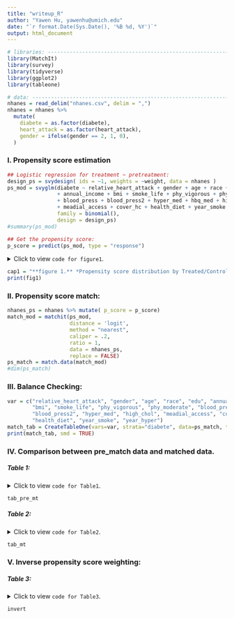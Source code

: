 ```yaml
---
title: "writeup_R"
author: "Yawen Hu, yawenhu@umich.edu"
date: "`r format.Date(Sys.Date(), '%B %d, %Y')`"
output: html_document
---
```


```r
# libraries: ------------------------------------------------------------------
library(MatchIt)
library(survey)
library(tidyverse)
library(ggplot2)
library(tableone)

# data: -----------------------------------------------------------------------
nhanes = read_delim("nhanes.csv", delim = ",")
nhanes = nhanes %>%
  mutate(
    diabete = as.factor(diabete),
    heart_attack = as.factor(heart_attack),
    gender = ifelse(gender == 2, 1, 0),
  )
```


### I. Propensity score estimation
```r
## Logistic regression for treatment ~ pretreatment:
design_ps = svydesign( ids = ~1, weights = ~weight, data = nhanes )
ps_mod = svyglm(diabete ~ relative_heart_attack + gender + age + race + edu 
                + annual_income + bmi + smoke_life + phy_vigorous + phy_moderate 
                + blood_press + blood_press2 + hyper_med + hbq_med + high_chol 
                + meadial_access + cover_hc + health_diet + year_smoke + year_hyper,
                family = binomial(),
                design = design_ps)
#summary(ps_mod)

## Get the propensity score:
p_score = predict(ps_mod, type = "response")
```

<details>
<summary> Click to view `code for figure1`. </summary>
```r
cap1 = "**figure 1.** *Propensity score distribution by Treated/Control Groups*"
ps = data.frame(
  p_score = ps_mod$fitted.values,
  Diabete = ifelse(ps_mod$model$diabete == 1, "Diabetes", "No Diabetes")
)

fig1 = ps %>%
  ggplot( aes(x = p_score) ) + 
  geom_histogram( aes(color = Diabete, fill = Diabete),
                      position = "identity", bins = 30, alpha = 0.3) +
  scale_color_manual(values = c("#00AFBB", "#E7B800")) +
  scale_fill_manual(values = c("#00AFBB", "#E7B800")) +
  xlab("Propensity Score") + 
  ylab("Frequency") +
  theme_bw()
```
</details>

```r
cap1 = "**figure 1.** *Propensity score distribution by Treated/Control Groups*"
print(fig1)
```


### II. Propensity score match:
```r
nhanes_ps = nhanes %>% mutate( p_score = p_score)
match_mod = matchit(ps_mod,
                    distance = 'logit',
                    method = "nearest", 
                    caliper = .2,
                    ratio = 1,
                    data = nhanes_ps,
                    replace = FALSE)
ps_match = match.data(match_mod)
#dim(ps_match)
```

### III. Balance Checking:
```r
var = c("relative_heart_attack", "gender", "age", "race", "edu", "annual_income",
        "bmi", "smoke_life", "phy_vigorous", "phy_moderate", "blood_press",
        "blood_press2", "hyper_med", "high_chol", "meadial_access", "cover_hc",
        "health_diet", "year_smoke", "year_hyper")
match_tab = CreateTableOne(vars=var, strata="diabete", data=ps_match, test=FALSE)
print(match_tab, smd = TRUE)  
```

### IV. Comparison between pre_match data and matched data.
##### **Table 1: **
<details>
<summary> Click to view `code for Table1`. </summary>
```r
tab_pre_mt = nhanes %>%
  group_by(diabete, heart_attack) %>%
  summarize(n = sum(weight), .groups = "drop_last") %>%
  mutate(
    prop = 100*(n / sum(n))
  ) %>%
  transmute(
    `Heart Attack` = ifelse(heart_attack == 1, "YES", "NO"),
    Diabetes = ifelse(diabete == 1, "Diabetes", "NoDiabetes"),
    prop = sprintf('%10.0f (%4.2f%%)', n, prop)
  ) %>%
  pivot_wider(
    id_cols = `Heart Attack`,
    names_from = Diabetes,
    values_from = prop
  ) %>%
  knitr::kable(format = 'html') %>%
  kableExtra::kable_styling("striped", full_width = TRUE) %>%
  kableExtra::add_header_above(
    header = c("Proportion of Heat Attack with Pre-matched Group" = 3)
  )
```
</details>

```r
tab_pre_mt
```
##### **Table 2: **
<details>
<summary> Click to view `code for Table2`. </summary>
```r
tab_mt = ps_match %>%
  group_by(diabete, heart_attack) %>%
  summarize(n = sum(weight), .groups = "drop_last") %>%
  mutate(
    prop = 100*(n / sum(n))
  ) %>%
  transmute(
    `Heart Attack` = ifelse(heart_attack == 1, "YES", "NO"),
    Diabetes = ifelse(diabete == 1, "Diabetes", "NoDiabetes"),
    prop = sprintf('%10.0f (%4.2f%%)', n, prop)
  ) %>%
  pivot_wider(
    id_cols = `Heart Attack`,
    names_from = Diabetes,
    values_from = prop
  ) %>%
  knitr::kable(format = 'html') %>%
  kableExtra::kable_styling("striped", full_width = TRUE) %>%
  kableExtra::add_header_above(
    header = c("Proportion of Heat Attack with Matched Group" = 3)
  )
```
</details>


```r
tab_mt
```


### V. Inverse propensity score weighting:
##### **Table 3: **
<details>
<summary> Click to view `code for Table3`. </summary>
```r
invert = nhanes_ps %>%
  select(diabete, heart_attack, weight, p_score) %>%
  mutate(
    inverse_wt = ifelse(diabete == 1, 1/p_score, 1/(1-p_score)),
    new_wt = weight * inverse_wt
  ) %>% 
  group_by(diabete, heart_attack) %>%
  summarize(n = sum(new_wt), .groups = "drop_last") %>%
  mutate(
    prop = 100*(n / sum(n))
  ) %>%
  transmute(
    `Heart Attack` = ifelse(heart_attack == 1, "YES", "NO"),
    Diabetes = ifelse(diabete == 1, "Diabetes", "NoDiabetes"),
    prop = sprintf('%10.0f (%4.2f%%)', n, prop)
  ) %>%
  pivot_wider(
    id_cols = `Heart Attack`,
    names_from = Diabetes,
    values_from = prop
  ) %>%
  knitr::kable(format = 'html') %>%
  kableExtra::kable_styling("striped", full_width = TRUE) %>%
  kableExtra::add_header_above(
    header = c("Proportion of Heat Attack with Inverse Propensity Weight" = 3)
  )
```
</details>

```r
invert
```




\pagebreak
